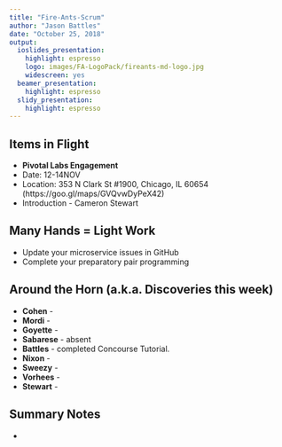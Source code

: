```yaml
---
title: "Fire-Ants-Scrum"
author: "Jason Battles"
date: "October 25, 2018"
output:
  ioslides_presentation:
    highlight: espresso
    logo: images/FA-LogoPack/fireants-md-logo.jpg
    widescreen: yes
  beamer_presentation:
    highlight: espresso
  slidy_presentation:
    highlight: espresso
---
```


## Items in Flight
* **Pivotal Labs Engagement**
* Date: 12-14NOV
* Location: 353 N Clark St #1900, Chicago, IL 60654 (https://goo.gl/maps/GVQvwDyPeX42)
* Introduction - Cameron Stewart
    
## **Many Hands = Light Work**
* Update your microservice issues in GitHub
* Complete your preparatory pair programming
    
## Around the Horn (a.k.a. Discoveries this week)

* **Cohen** - 
* **Mordi** - 
* **Goyette** - 
* **Sabarese** - absent 
* **Battles** - completed Concourse Tutorial.
* **Nixon** - 
* **Sweezy** - 
* **Vorhees** - 
* **Stewart** - 

## Summary Notes
                  
*    
                                

